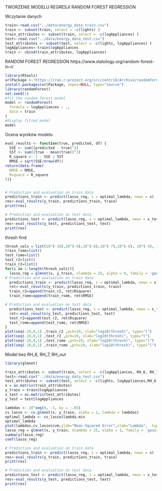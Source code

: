 
TWORZENIE MODELU REGRESJI RANDOM FOREST REGRESSION

Wczytanie danych
```r
train<-read.csv("../data/energy_data_train.csv")
train <- subset(train, select = -c(lights) )
train_attributes <- subset(train, select = -c(logAppliances) )
test<-read.csv("../data/energy_data_test.csv")
test_attributes <- subset(test, select = -c(lights, logAppliances) )
logAppliances<-train$logAppliances
train <- cbind(train_attributes, logAppliances)
```

RANDOM FOREST REGRESSION
https://www.statology.org/random-forest-in-r/

```r
library(Rtools)
urlPackage <-"https://cran.r-project.org/src/contrib/Archive/randomForest/randomForest_4.6-14.tar.gz"
install.packages(urlPackage, repos=NULL, type="source") 
library(randomForest)
set.seed(1)
#fit the random forest model
model <- randomForest(
  formula = logAppliances ~ .,
  data = train
)
#display fitted model
model
```
Ocena wyników modelu
```r
eval_results <- function(true, predicted, df) {
  SSE <- sum((predicted - true)^2)
  SST <- sum((true - mean(true))^2)
  R_square <- 1 - SSE / SST
  RMSE = sqrt(SSE/nrow(df))
return(data.frame(
  RMSE = RMSE,
  Rsquare = R_square
))}


# Prediction and evaluation on train data
predictions_train <- predict(lasso_reg, s = optimal_lambda, newx = x)
res<-eval_results(y_train, predictions_train, train)
print(res)

# Prediction and evaluation on test data
predictions_test <- predict(lasso_reg, s = optimal_lambda, newx = x_test)
res<-eval_results(y_test, predictions_test, test)
print(res)
```
thresh find

```r
thresh_vals = list(10^(-10),10^(-9),10^(-8),10^(-7),10^(-6), 10^(-5), 10^(-4), 10^(-3), 10^(-2), 10^(-1), 10^(-0))
train_rsme=list()
test_rsme=list()
test_r2=list()
train_r2=list()
for(i in 1:length(thresh_vals)){
  lasso_reg = glmnet(x, y_train, nlambda = 25, alpha = 0, family = 'gaussian', lambda = optimal_lambda,thresh = thresh_vals[i])
# Prediction and evaluation on train data
  predictions_train <- predict(lasso_reg, s = optimal_lambda, newx = x)
  ret<-eval_results(y_train, predictions_train, train)
  train_r2=append(train_r2, ret$Rsquare)
  train_rsme=append(train_rsme, ret$RMSE)

# Prediction and evaluation on test data
  predictions_test <- predict(lasso_reg, s = optimal_lambda, newx = x_test)
  ret<-eval_results(y_test, predictions_test, test)
  test_r2=append(test_r2, ret$Rsquare)
  test_rsme=append(test_rsme, ret$RMSE)
}
plot(seq(-10,0,1) ,train_r2 ,pch=19, xlab="log10(thresh)", type="l")
plot(seq(-10,0,1) ,test_r2 ,pch=19, xlab="log10(thresh)", type="l")
plot(seq(-10,0,1) ,test_rsme ,pch=19, xlab="log10(thresh)", type="l")
plot(seq(-10,0,1) ,train_rsme ,pch=19, xlab="log10(thresh)", type="l")
```
Model bez RH_6, RH_7, RH_out
```r
library(glmnet)

train_attributes <- subset(train, select = -c(logAppliances, RH_6, RH_7, RH_out) )
test<-read.csv("../data/energy_data_test.csv")
test_attributes <- subset(test, select = -c(lights, logAppliances,RH_6, RH_7, RH_out) )
x = as.matrix(train_attributes)
y_train = train$logAppliances
x_test = as.matrix(test_attributes)
y_test = test$logAppliances

lambdas <- 10^seq(0, -3, by = -.05)
cv_lasso <- cv.glmnet(x, y_train, alpha = 1, lambda = lambdas)
optimal_lambda <- cv_lasso$lambda.min
optimal_lambda
plot(lambdas,cv_lasso$cvm,ylab="Mean-Squared Error",xlab="Lambda",  type="l")
lasso_reg = glmnet(x, y_train, nlambda = 25, alpha = 1, family = 'gaussian', lambda = optimal_lambda,thresh = 1e-07)
summary(lasso_reg)
coef(lasso_reg)

# Prediction and evaluation on train data
predictions_train <- predict(lasso_reg, s = optimal_lambda, newx = x)
res<-eval_results(y_train, predictions_train, train)
print(res)

# Prediction and evaluation on test data
predictions_test <- predict(lasso_reg, s = optimal_lambda, newx = x_test)
res<-eval_results(y_test, predictions_test, test)
print(res)
```

